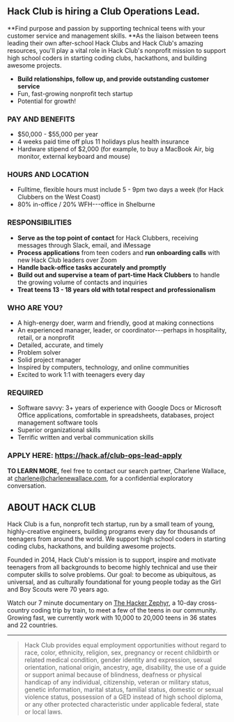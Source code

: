 ## Hack Club is hiring a Club Operations Lead.

**Find purpose and passion by supporting technical teens with your customer service and management skills. **As the liaison between teens leading their own after-school Hack Clubs and Hack Club's amazing resources, you'll play a vital role in Hack Club's nonprofit mission to support high school coders in starting coding clubs, hackathons, and building awesome projects.

- **Build relationships, follow up, and provide outstanding customer service**
- Fun, fast-growing nonprofit tech startup
- Potential for growth!

### PAY AND BENEFITS

- $50,000 - $55,000 per year
- 4 weeks paid time off plus 11 holidays plus health insurance
- Hardware stipend of $2,000 (for example, to buy a MacBook Air, big monitor, external keyboard and mouse)

### HOURS AND LOCATION

- Fulltime, flexible hours must include 5 - 9pm two days a week (for Hack Clubbers on the West Coast)
- 80% in-office / 20% WFH---office in Shelburne

### RESPONSIBILITIES

- **Serve as the top point of contact** for Hack Clubbers, receiving messages through Slack, email, and iMessage
- **Process applications** from teen coders and **run onboarding calls** with new Hack Club leaders over Zoom
- **Handle back-office tasks accurately and promptly**
- **Build out and supervise a team of part-time Hack Clubbers** to handle the growing volume of contacts and inquiries
- **Treat teens 13 - 18 years old with total respect and professionalism**

### WHO ARE YOU?

- A high-energy doer, warm and friendly, good at making connections
- An experienced manager, leader, or coordinator---perhaps in hospitality, retail, or a nonprofit
- Detailed, accurate, and timely
- Problem solver
- Solid project manager
- Inspired by computers, technology, and online communities
- Excited to work 1:1 with teenagers every day

### REQUIRED

- Software savvy: 3+ years of experience with Google Docs or Microsoft Office applications, comfortable in spreadsheets, databases, project management software tools
- Superior organizational skills
- Terrific written and verbal communication skills

### APPLY HERE: https://hack.af/club-ops-lead-apply


**TO LEARN MORE,** feel free to contact our search partner, Charlene Wallace, at charlene@charlenewallace.com, for a confidential exploratory conversation.

## ABOUT HACK CLUB

Hack Club is a fun, nonprofit tech startup, run by a small team of young, highly-creative engineers, building programs every day for thousands of teenagers from around the world. We support high school coders in starting coding clubs, hackathons, and building awesome projects.

Founded in 2014, Hack Club's mission is to support, inspire and motivate teenagers from all backgrounds to become highly technical and use their computer skills to solve problems. Our goal: to become as ubiquitous, as universal, and as culturally foundational for young people today as the Girl and Boy Scouts were 70 years ago.

Watch our 7 minute documentary on [The Hacker Zephyr](https://youtube.com/watch?v=2BID8_pGuqA), a 10-day cross-country coding trip by train, to meet a few of the teens in our community. Growing fast, we currently work with 10,000 to 20,000 teens in 36 states and 22 countries.

---

> Hack Club provides equal employment opportunities without regard to race, color, ethnicity, religion, sex, pregnancy or recent childbirth or related medical condition, gender identity and expression, sexual orientation, national origin, ancestry, age, disability, the use of a guide or support animal because of blindness, deafness or physical handicap of any individual, citizenship, veteran or military status, genetic information, marital status, familial status, domestic or sexual violence status, possession of a GED instead of high school diploma, or any other protected characteristic under applicable federal, state or local laws.
